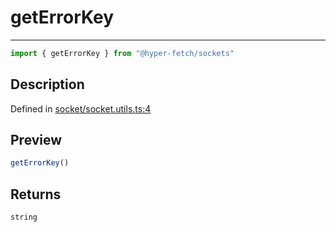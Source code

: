 

# getErrorKey

<div class="api-docs__separator" data-reactroot="">

---

</div><div class="api-docs__import" data-reactroot="">

```ts
import { getErrorKey } from "@hyper-fetch/sockets"
```

</div><div class="api-docs__section">

## Description

</div><div class="api-docs__description"><span class="api-docs__do-not-parse">



</span></div><p class="api-docs__definition">

Defined in [socket/socket.utils.ts:4](https://github.com/BetterTyped/hyper-fetch/blob/c44d728f/packages/sockets/src/socket/socket.utils.ts#L4)

</p><div class="api-docs__section">

## Preview

</div><div class="api-docs__preview fn">

```ts
getErrorKey()
```

</div><div class="api-docs__section">

## Returns

</div><div class="api-docs__returns">

```ts
string
```

</div>